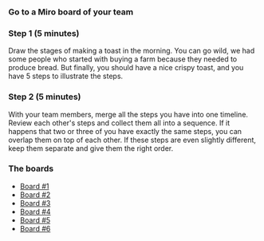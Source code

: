 


###  Go to a Miro board of your team

### Step 1 (5 minutes)

Draw the stages of making a toast in the morning. You can go wild, we had some people who started with buying a farm because they needed to produce bread. But finally, you should have a nice crispy toast, and you have 5 steps to illustrate the steps.

### Step 2 (5 minutes)

With your team members, merge all the steps you have into one timeline. Review each other's steps and collect them all into a sequence. If it happens that two or three of you have exactly the same steps, you can overlap them on top of each other. If these steps are even slightly different, keep them separate and give them the right order.

### The boards

* [Board #1](https://miro.com/app/board/o9J_lNcZsh8=/)
* [Board #2](https://miro.com/app/board/o9J_lNcZsss=/)
* [Board #3](https://miro.com/app/board/o9J_lNcbPy8=/)
* [Board #4](https://miro.com/app/board/o9J_lNcbP8g=/)
* [Board #5](https://miro.com/app/board/o9J_lNcbP4U=/)
* [Board #6](https://miro.com/app/board/o9J_lLksynA=/)
